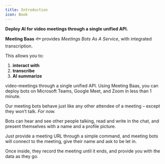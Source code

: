 ```yaml
---
title: Introduction
icon: Book
---
```


**Deploy AI for video meetings through a single unified API.**

**Meeting Baas** 🐟 provides *Meetings Bots As A Service*, with integrated transcription.

This allows you to:

1. **interact with**
2. **transcribe**
3. **AI summarize**

video-meetings through a single unified API. Using Meeting Baas, you can deploy bots on Microsoft Teams, Google Meet, and Zoom in less than 1 minute.

Our meeting bots behave just like any other attendee of a meeting – except they won’t talk. *For now.*

Bots can hear and see other people talking, read and write in the chat, and present themselves with a name and a profile picture.

Just provide a meeting URL through a simple command, and meeting bots will connect to the meeting, give their name and ask to be let in.

Once inside, they record the meeting until it ends, and provide you with the data as they go.
